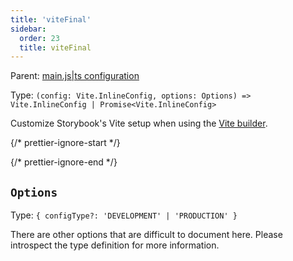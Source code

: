 ```yaml
---
title: 'viteFinal'
sidebar:
  order: 23
  title: viteFinal
---
```


Parent: [main.js|ts configuration](./main-config.mdx)

Type: `(config: Vite.InlineConfig, options: Options) => Vite.InlineConfig | Promise<Vite.InlineConfig>`

Customize Storybook's Vite setup when using the [Vite builder](../../builders/vite.mdx).

{/* prettier-ignore-start */}

<CodeSnippets path="main-config-vite-final.md" />

{/* prettier-ignore-end */}

## `Options`

Type: `{ configType?: 'DEVELOPMENT' | 'PRODUCTION' }`

There are other options that are difficult to document here. Please introspect the type definition for more information.
